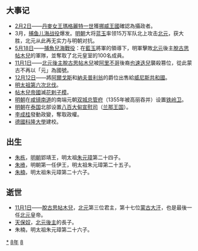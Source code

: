 {{yearTOC|1388|明'''[[洪武_(朱元璋)|洪武]]二十一年'''；越南'''[[光泰|光泰]]元年'''；日本南朝'''[[元中|元中]]五年'''，北朝'''[[嘉慶_(日本)|嘉慶]]二年'''}}
== 大事记 ==
*[[2月2日|2月2日]]——[[丹麥女王|丹麥女王]][[瑪格麗特一世|瑪格麗特一世]]獲[[挪威王國|挪威王國]]確認為攝政者。
*3月，[[捕鱼儿海战役|捕鱼儿海战役]]爆发。[[明朝|明朝]]大将[[蓝玉|蓝玉]]率领15万军队北上攻击[[北元|北元]]，获大胜，北元从此再无实力与明朝对抗。
*[[5月18日|5月18日]]——[[捕魚兒海戰役|捕魚兒海戰役]]：在[[藍玉|藍玉]]將軍的領導下，明軍擊敗[[北元|北元]]後主[[脫古思帖木兒|脫古思帖木兒]]的軍隊，並奪取了北元皇室的100名成員。
*[[11月1日|11月1日]]——[[北元後主|北元後主]][[脫古思帖木兒|脫古思帖木兒]]被[[阿里不哥|阿里不哥]]後裔[[也速迭兒|也速迭兒]]襲殺篡位，從此蒙古不再以「元」為國號。
*[[12月12日|12月12日]]——{{link-en|昂吉安的瑪麗亞|Maria of Enghien}}將[[阿爾戈斯|阿爾戈斯]]和[[納夫普利翁|納夫普利翁]]的爵位出售給[[威尼斯共和國|威尼斯共和國]]。
*[[明太祖第六次北伐|明太祖第六次北伐]]。
*[[帖木兒帝國|帖木兒帝國]]滅[[花剌子模|花剌子模]]。
*[[明朝|明朝]]在[[咸镜南道|咸镜南道]]的南端元朝[[双城总管府|双城总管府]]（1355年被高丽吞并）设置[[铁岭卫|铁岭卫]]。
*[[明朝|明朝]]在[[泰国|泰国]]北部设置[[八百大甸|八百大甸]][[宣慰司|宣慰司]]（[[兰那王国|兰那王国]]）。
*[[李成桂|李成桂]]發動政變，奪取政權。
*[[德國|德國]][[科隆大學|科隆大學]]建校。

== 出生 ==
*[[朱棟|朱栋]]，[[明朝|明朝]]郢靖王，明太祖[[朱元璋|朱元璋]]第二十四子。
*[[朱㰘|朱㰘]]，明朝第一任伊王，明太祖朱元璋第二十五子。
*[[朱楠|朱楠]]，明太祖朱元璋第二十六子。

== 逝世 ==
{{Wikisource year mention}}
*[[11月1日|11月1日]]——[[脫古思帖木兒|脫古思帖木兒]]，[[北元|北元]]第三位君主，第十七位[[蒙古大汗|蒙古大汗]]，也是最後一任[[北元|北元]]皇帝。
*[[天保奴|天保奴]]，[[北元後主|北元後主]]的長子。
*朱楠，明太祖朱元璋第二十六子。

[[Category:1388年|*]]
[[Category:1380年代|8年]]
[[Category:14世纪各年|8]]